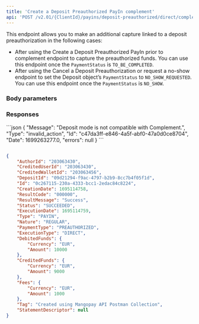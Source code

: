 ```yaml
---
title: 'Create a Deposit Preauthorized PayIn complement'  
api: 'POST /v2.01/{ClientId}/payins/deposit-preauthorized/direct/complement'  
---
```




This endpoint allows you to make an additional capture linked to a deposit preauthorization in the following cases:  
- After using the Create a Deposit Preauthorized PayIn prior to complement endpoint to capture the preauthorized funds. You can use this endpoint once the `PaymentStatus` is `TO_BE_COMPLETED`.    
- After using the Cancel a Deposit Preauthorization or request a no-show endpoint to set the Deposit object’s `PaymentStatus` to `NO_SHOW_REQUESTED`. You can use this endpoint once the `PaymentStatus` is `NO_SHOW`.    

### Body parameters  

<AuthorId />  

<CreditedWalletId />  

<DebitedFunds2 />  

<Fees1 />  

<DepositId />  

<Tag2 />  

### Responses  


<Accordion title="200">  

<AuthorIdResponse />  

<CreditedUserIdResponse />  

<CreditedWalletIdResponse />  

<DepositIdResponse />  

<IdResponse />  

<CreationDateResponse />  

<ResultCodeResponse />  

<ResultMessageResponse />  

<Status2Response />  

<ExecutionDateResponse />  

<TypeResponse />  

<NatureResponse />  

<PaymentType2Response />  

<ExecutionTypeResponse />  

<DebitedFunds2Response />  

<CreditedFunds2Response />  

<Fees1Response />  

<TagResponse />  

<StatementDescriptorResponse /></Accordion>


<Accordion title="400 - Complement attempted before capture or no-show">
```json
{
    "Message": "Deposit mode is not compatible with Complement.",
    "Type": "invalid_action",
    "Id": "c47da3ff-e846-4a5f-abf0-47a0d0ce8704",
    "Date": 1699263277.0,
    "errors": null
}  
 ```  
</Accordion>


<ResponseExample>  

```json 200  

{
    "AuthorId": "203063430",
    "CreditedUserId": "203063430",
    "CreditedWalletId": "203063456",
    "DepositId": "09d21294-f9ac-4797-b2b9-8cc7b4f05f1d",
    "Id": "0c267115-230a-4333-bcc1-2edac84c8224",
    "CreationDate": 1695114758,
    "ResultCode": "000000",
    "ResultMessage": "Success",
    "Status": "SUCCEEDED",
    "ExecutionDate": 1695114759,
    "Type": "PAYIN",
    "Nature": "REGULAR",
    "PaymentType": "PREAUTHORIZED",
    "ExecutionType": "DIRECT",
    "DebitedFunds": {
        "Currency": "EUR",
        "Amount": 10000
    },
    "CreditedFunds": {
        "Currency": "EUR",
        "Amount": 9000
    },
    "Fees": {
        "Currency": "EUR",
        "Amount": 1000
    },
    "Tag": "Created using Mangopay API Postman Collection",
    "StatementDescriptor": null
}  
 ```  

</ResponseExample>  

<RequestExample>  
    <RestCreateDepositPreauthorizedPayinComplement />
    <PythonCreateDepositPreauthorizedPayin />
</RequestExample>